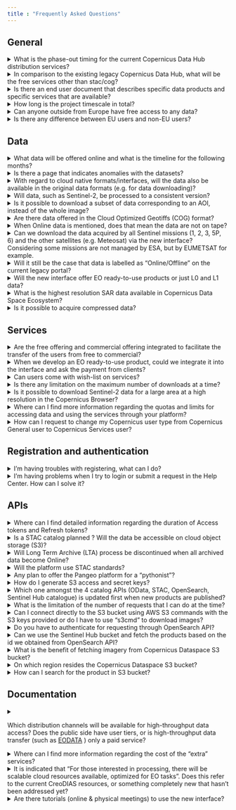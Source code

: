 ```yaml
---
title : "Frequently Asked Questions"
---
```


## General

<details>
    <summary><a href="#what-is-the-phase-out-timing-for-the-current-Copernicus-Data-Hub-distribution-services" style="text-decoration: none;">What is the phase-out timing for the current Copernicus Data Hub distribution services?</a></summary>
    <p id="what-is-the-phase-out-timing-for-the-current-copernicus-data-hub-distribution-services">The legacy Copernicus Data Hub distribution service will remain in operations until end of June 2023 to allow a smooth migration to the new Copernicus Data Space Ecosystem by all user communities. The Copernicus Data Hub distribution service will continue offering access to Sentinel data with a gradual ramp-down of the operations capacity and data offering until end of September 2023.</p>
</details>

<details>
    <summary><a href="#in-comparison-to-the-existing-legacy-copernicus-data-hub-what-will-be-the-free-services-other-than-stac-cog" style="text-decoration: none;">In comparison to the existing legacy Copernicus Data Hub, what will be the free services other than stac/cog?</summary>
    <p id="in-comparison-to-the-existing-legacy-copernicus-data-hub-what-will-be-the-free-services-other-than-stac-cog">Compared to existing Copernicus Data Hub, there will be additional APIs - OGC interfaces (WMS, WMTS, WCS), OpenEO, Sentinel Hub API, S3, and others. Please refer to the <a href="Roadmap.md">Roadmap</a> for more information on the timing of these interfaces.</p>
</details>

<details>
    <summary><a href="#is-there-an-end-user-document-that-describes-specific-data-products-and-specific-services-that-are-available" style="text-decoration: none;">Is there an end user document that describes specific data products and specific services that are available?</a></summary>
    <p id="is-there-an-end-user-document-that-describes-specific-data-products-and-specific-services-that-are-available">The user level details for every service and dataset will be provided in this documentation. In accordance with each and every service and dataset embedded into the ecosystem, this documentation will be updated.</p>
</details>

<details>
    <summary><a href="#how-long-is-the-project-timescale-in-total" style="text-decoration: none;">How long is the project timescale in total?</a></summary>
    <p id="how-long-is-the-project-timescale-in-total">The time scale of the project is 6 years (i.e. to the end of 2028) with an optional extension up to 4 years (i.e. 2032).</p>
</details>

<details>
    <summary><a href="#can-anyone-outside-from-Europe-have-free-access-to-any-data" style="text-decoration: none;">Can anyone outside from Europe have free access to any data?</a></summary>
    <p id="can-anyone-outside-from-Europe-have-free-access-to-any-data">Yes, data and services will be available to users worldwide. You can visit <a href="https://dataspace.copernicus.eu/terms-and-conditions" target="_blank">Terms and Conditions</a> for more information.</p>
</details>

<details>
    <summary><a href="#is-there-any-difference-between-EU-users-and-non-EU-users" style="text-decoration: none;">Is there any difference between EU users and non-EU users?</a></summary>
    <p id="is-there-any-difference-between-EU-users-and-non-EU-users">There is no difference between EU users and non-EU users. That said, there will be a continuity of the accounts with higher throughput, managed by ESA (i.e. Copernicus Services, International Partners, etc.).</p>
</details>

## Data

<details>
    <summary><a href="#what-data-will-be-offered-online-and-what-is-the-timeline-for-the-following-months" style="text-decoration: none;">What data will be offered online and what is the timeline for the following months?</a></summary>
    <p id="what-data-will-be-offered-online-and-what-is-the-timeline-for-the-following-months">For the details on the data offer and timing, please refer to the <a href="Roadmap.md">Roadmap</a></p>
</details>

<details>
    <summary><a href="#is-there-a-page-that-indicates-anomalies-with-the-datasets" style="text-decoration: none;">Is there a page that indicates anomalies with the datasets?</a></summary>
    <p id="is-there-a-page-that-indicates-anomalies-with-the-datasets">The <a href="https://operations.dashboard.copernicus.eu/index" target="_blank">Copernicus Sentinel Operations Dashboard</a> provides details of events over the past three months that have impact on the completeness of the data production, such as planned calibration activities, manoeuvres, or anomalies. The information of which data is affected is included.</p>
</details>

<details>
    <summary><a href="#with-regard-to-cloud-native-formats-interfaces-will-the-data-also-be-available-in-the-original-data-formats-e-g-for-data-downloading" style="text-decoration: none;">With regard to cloud native formats/interfaces, will the data also be available in the original data formats (e.g. for data downloading)?</a></summary>
    <p id="with-regard-to-cloud-native-formats-interfaces-will-the-data-also-be-available-in-the-original-data-formats-e-g-for-data-downloading">Yes, data will also be available in original data formats (i.e. .SAFE).</p>
</details>

<details>
    <summary><a href="#will-data-such-as-sentinel-2-be-processed-to-a-consistent-version" style="text-decoration: none;">Will data, such as Sentinel-2, be processed to a consistent version?</a></summary>
    <p id="will-data-such-as-sentinel-2-be-processed-to-a-consistent-version">The Sentinel-2 data will be available at the latest processing baseline. And with the reprocessing of Sentinel-2 happening in parallel (out of scope of this project), these will become available on this service as well.</p>
</details>


<details>
    <summary><a href="#is-it-possible-to-download-a-subset-of-data-corresponding-to-an-AOI-instead-of-the-whole-image" style="text-decoration: none;">Is it possible to download a subset of data corresponding to an AOI, instead of the whole image?</a></summary>
    <p id="is-it-possible-to-download-a-subset-of-data-corresponding-to-an-AOI-instead-of-the-whole-image">Yes, it is possible to download a subset of data, by using the dedicated APIs, i.e. Sentinel Hub, OpenEO.</p>
</details>

<details>
    <summary><a href="#are-there-data-offered-in-the-cloud-optimized-geotiffs-cog-format" style="text-decoration: none;">Are there data offered in the Cloud Optimized Geotiffs (COG) format?</a></summary>
    <p id="are-there-data-offered-in-the-cloud-optimized-geotiffs-cog-format">Yes, Sentinel-1 GRD Level 1 data will be available in COG format.</p>
</details>

<details>
    <summary><a href="#when-online-data-is-mentioned-does-that-mean-the-data-are-not-on-tape" style="text-decoration: none;">When Online data is mentioned, does that mean the data are not on tape?</a></summary>
    <p id="when-online-data-is-mentioned-does-that-mean-the-data-are-not-on-tape">The Online data or Immediate Access Data (IAD) we are referring to, are indeed not on the tapes. Tapes will still be there for redundancy reasons.</p>
</details>

<details>
    <summary><a href="#can-we-download-the-data-acquired-by-all-sentinel-missions-1-2-3-5P-6-and-the-other-satellites-e-g-meteosat-via-the-new-interface-considering-some-missions-are-not-managed-by-esa-but-by-eumetsat-for-example" style="text-decoration: none;">Can we download the data acquired by all Sentinel missions (1, 2, 3, 5P, 6) and the other satellites (e.g. Meteosat) via the new interface? Considering some missions are not managed by ESA, but by EUMETSAT for example.</a></summary>
    <p id="can-we-download-the-data-acquired-by-all-sentinel-missions-1-2-3-5P-6-and-the-other-satellites-e-g-meteosat-via-the-new-interface-considering-some-missions-are-not-managed-by-esa-but-by-eumetsat-for-example">Initially Sentinel 1, 2, 3, 5P and Belgian Collaborative Ground Segment hosted data are planned to be available. The <a href="https://documentation.dataspace.copernicus.eu/Roadmap/DataTable.html">Data Roadmap</a> shows how the Copernicus Data Space Ecosystem will be continously upgraded and how more data will become available.</p>
</details>

<details>
    <summary><a href="#will-it-still-be-the-case-that-data-is-labelled-as-online-Offline-on-the-current-legacy-portal" style="text-decoration: none;">Will it still be the case that data is labelled as “Online/Offline" on the current legacy portal?</a></summary>
    <p id="will-it-still-be-the-case-that-data-is-labelled-as-online-Offline-on-the-current-legacy-portal">Yes, however the vast majority of the data will be Online: all Sentinel-2 L1C/L2A, Sentinel-1 SLC/GRD and just about all other relevant data collections.</p>
</details>

<details>
    <summary><a href="#will-the-new-interface-offer-eo-ready-to-use-products-or-just-l0-and-l1-data" style="text-decoration: none;">Will the new interface offer EO ready-to-use products or just L0 and L1 data?</a></summary>
    <p id="will-the-new-interface-offer-eo-ready-to-use-products-or-just-l0-and-l1-data">Up to L2 products will be available. The <a href="Roadmap.md">Roadmap</a> shows how the Copernicus Data Space Ecosystem will be continuously upgraded and how more data become available.</p>
</details>


<details>
    <summary><a href="#what-is-the-highest-resolution-sar-data-available-in-copernicus-data-space-ecosystem" style="text-decoration: none;">What is the highest resolution SAR data available in Copernicus Data Space Ecosystem?</a></summary>
    <p id="what-is-the-highest-resolution-sar-data-available-in-copernicus-data-space-ecosystem">The Sentinel-1 SAR achieves a spatial resolution of approximately 5 by 20 m. More info can be found <a href="https://sentinel.esa.int/web/sentinel/user-guides/sentinel-1-sar/resolutions" target="_blank">here</a>.</p>
</details>

<details>
    <summary><a href="#is-it-possible-to-acquire-compressed-data" style="text-decoration: none;">Is it possible to acquire compressed data?</a></summary>
    <p id="is-it-possible-to-acquire-compressed-data">Copernicus Data Space Ecosystem provides access to EO data in zip format without compression.</p>
</details>

## Services

<details>
    <summary><a href="#are-the-free-offering-and-commercial-offering-integrated-to-facilitate-the-transfer-of-the-users-from-free-to-commercial" style="text-decoration: none;">Are the free offering and commercial offering integrated to facilitate the transfer of the users from free to commercial?</a></summary>
    <p id="are-the-free-offering-and-commercial-offering-integrated-to-facilitate-the-transfer-of-the-users-from-free-to-commercial">Yes, there will be a common user identity, which will allow registered users to seamlessly transfer between two mentioned systems.</p>
</details>

<details>
    <summary><a href="#when-we-develop-an-eo-ready-to-use-product-could-we-integrate-it-into-the-interface-and-ask-the-payment-from-clients" style="text-decoration: none;">When we develop an EO ready-to-use product, could we integrate it into the interface and ask the payment from clients?</a></summary>
    <p id="when-we-develop-an-eo-ready-to-use-product-could-we-integrate-it-into-the-interface-and-ask-the-payment-from-clients">Yes, commercial services can be built on top, similar to Copernicus Open License.</p>
</details>

<details>
    <summary><a href="#can-users-come-with-wish-list-on-services" style="text-decoration: none;">Can users come with wish-list on services?</a></summary>
    <p id="can-users-come-with-wish-list-on-services">Yes, users can come up with suggestions to improve or expand the service portfolio. Users can post their improvement suggestions to <a href="https://helpcenter.dataspace.copernicus.eu/hc/en-gb/community/topics">Community Forum</a> for further evaluation.</p>
</details>

<details>
    <summary><a href="#is-there-any-limitation-on-the-maximum-number-of-downloads-at-a-time" style="text-decoration: none;">Is there any limitation on the maximum number of downloads at a time?</a></summary>
    <p id="is-there-any-limitation-on-the-maximum-number-of-downloads-at-a-time">Yes, there will be quotas and limitations for different user types. For example, the number of concurrent connections limit for the Copernicus General user type is 4, whereas for the Copernicus Services type, it is 20. Please refer to the <a href="Quotas.qmd">Quotas and Limitations</a> section of our documentation for more information.</p>
</details>

<details>
    <summary><a href="#is-it-possible-to-download-sentinel-2-data-for-a-large-area-at-a-high-resolution-in-the-copernicus-browser" style="text-decoration: none;">Is it possible to download Sentinel-2 data for a large area at a high resolution in the Copernicus Browser?</a></summary>
    <p id="is-it-possible-to-download-sentinel-2-data-for-a-large-area-at-a-high-resolution-in-the-copernicus-browser">Depending on your use, we suggest to use the high-res print (via the high-res print tab) where you will get large areas in a high resolution (the data is though not georeferenced). If you need georeferenced data, split your area in several smaller images that you download or choose a bit lower resolution to stay within the limits of 2500px.</p>
</details>

<details>
    <summary><a href="#where-can-I-find-more-information-regarding-the-quotas-and-limits-for-accessing-data-and-using-the-services-through-your-platform" style="text-decoration: none;">Where can I find more information regarding the quotas and limits for accessing data and using the services through your platform?</a></summary>
    <p id="where-can-I-find-more-information-regarding-the-quotas-and-limits-for-accessing-data-and-using-the-services-through-your-platform">Please refer to the <a href="Quotas.qmd">Quotas and Limitations</a> section of our documentation for more information.</p>
</details>

<details>
    <summary><a href="#how-can-I-request-to-change-my-copernicus-user-type-from-copernicus-general-user-to-copernicus-services-user" style="text-decoration: none;">How can I request to change my Copernicus user type from Copernicus General user to Copernicus Services user?</a></summary>
    <p id="how-can-I-request-to-change-my-copernicus-user-type-from-copernicus-general-user-to-copernicus-services-user">Please be aware that Copernicus Services user type is allocated for Copernicus Services and authorised users (e.g. European Union institutions and bodies, National or regional public authorities in the EU or Copernicus Participating States). <br>
    To change your Copernicus user type, <a href= "https://helpcenter.dataspace.copernicus.eu/hc/en-gb/requests/new" target="_blank">Submit a request</a> to our support team.  Please select 'Other' for the ‘I have a question about*:’ and provide the following information: <br>
      <ul>
        <li><a href= "https://www.copernicus.eu/en/copernicus-services" target="_blank">Copernicus Service</a> name,</li> 
        <li>Contract identifier (name, date),</li> 
        <li>Contracting Authority's contact person,</li> 
        <li>Specific demands (such as Access to CCM data collections, Custom quotas).</li>
      </ul>
</details>

## Registration and authentication

<details>
    <summary><a href="#im-having-troubles-with-registering-what-can-I-do" style="text-decoration: none;">I'm having troubles with registering, what can I do?</a></summary>
    <p id="im-having-troubles-with-registering-what-can-I-do">Please send an e-mail to <a href="mailto:help-login@dataspace.copernicus.eu">help-login@dataspace.copernicus.eu</a> for direct support on this matter.</p>
</details>

<details>
    <summary><a href="#im-having-problems-when-I-try-to-login-or-submit-a-request-in-the-help-center-how-can-I-solve-it" style="text-decoration: none;">I'm having problems when I try to login or submit a request in the Help Center. How can I solve it?</a></summary>
    <p id="im-having-problems-when-I-try-to-login-or-submit-a-request-in-the-help-center-how-can-I-solve-it">This may be due to your browser settings. Please make sure Enhanced Tracking Protection is turned off and in the Privacy&Security section of your browser, make sure the option Standard (not Strict) is selected. If these doesn't solve your issue. please contact our support team via <a href= "https://helpcenter.dataspace.copernicus.eu/hc/en-gb/requests/new" target="_blank">Submit a request</a>.</p>
</details>

## APIs

<details>
    <summary><a href="#where-can-I-find-detailed-information-regarding-the-duration-of-access-tokens-and-refresh-tokens" style="text-decoration: none;">Where can I find detailed information regarding the duration of Access tokens and Refresh tokens?</a></summary>
    <p id="where-can-I-find-detailed-information-regarding-the-duration-of-access-tokens-and-refresh-tokens">The access token is valid for 10 minutes, after 10 minutes, it expires. When Access Token expires, it must <br>
        -either be refreshed by using the Refresh Token,<br>
        -or be re-generated.<br>
        The refresh token is valid for 60 minutes and can be used multiple times within that 60 minutes. The returned access token is again valid for 10 mins.<br>
        Please refer to the <a href="Quotas.qmd">Quotas and Limitations</a> section of our documentation for more information.<br>
        Also please refer to the  <a href="https://documentation.dataspace.copernicus.eu/APIs/OData.html">OData</a> section of our documentation for more information on Access and Refresh Tokens.<br>
    </p>
</details>

<details>
    <summary><a href="#is-a-stac-catalog-planned-will-the-data-be-accessible-on-cloud-object-storage-s3" style="text-decoration: none;">Is a STAC catalog planned ? Will the data be accessible on cloud object storage (S3)?</a></summary>
    <p id="is-a-stac-catalog-planned-will-the-data-be-accessible-on-cloud-object-storage-s3">STAC Catalog API is indeed planned. The data is already available over S3 as well.</p>
</details>

<details>
    <summary><a href="#will-long-term-zrchive-lta-process-be-discontinued-when-all-archived-data-become-online" style="text-decoration: none;">Will Long Term Archive (LTA) process be discontinued when all archived data become Online?</a></summary>
    <p id="will-long-term-zrchive-lta-process-be-discontinued-when-all-archived-data-become-online">There will still be services available for so called “deferred data access” :  data collections that are not commonly used. That said, all of the most relevant collections will be available Online. The <a href="Roadmap.md">Roadmap</a> shows how the Copernicus Data Space Ecosystem will be continously upgraded and how more data become available.</p>
</details>

<details>
    <summary><a href="#will-the-platform-use-stac-standards" style="text-decoration: none;">Will the platform use STAC standards?</a></summary>
    <p id="will-the-platform-use-stac-standards">Yes, <a href= "https://documentation.dataspace.copernicus.eu/APIs/STAC.html" target="_blank">STAC Product Catalog</a> is already available. However there may be issues with using the current version with generic STAC libraries. Our dedicated teams are actively working on its development to ensure a seamless experience for all users. Nevertheless it already supports basic product search.</p>
</details>

<details>
    <summary><a href="#any-plan-to-offer-the-pangeo-platform-for-a-pythonist" style="text-decoration: none;">Any plan to offer the Pangeo platform for a "pythonist"?</a></summary>
    <p id="any-plan-to-offer-the-pangeo-platform-for-a-pythonist">This is currently not in the offer or roadmap.</p>
</details>

<details>
    <summary><a href="#how-do-I-generate-s3-access-and-secret-keys" style="text-decoration: none;">How do I generate S3 access and secret keys?</a></summary>
    <p id="how-do-I-generate-s3-access-and-secret-keys">Please refer to the <a href= "https://documentation.dataspace.copernicus.eu/APIs/S3.html" target="_blank">Access to EO Data via S3</a> page for the guidance on generating S3 access and secret keys.</p>
</details>

<details>
    <summary><a href="#which-one-amongst-the-4-catalog-apis-odata-stac-opensearch-sentinel-hub-catalogue-is-updated-first-when-new-products-are-published" style="text-decoration: none;">Which one amongst the 4 catalog APIs (OData, STAC, OpenSearch, Sentinel Hub catalogue) is updated first when new products are published?</a></summary>
    <p id="which-one-amongst-the-4-catalog-apis-odata-stac-opensearch-sentinel-hub-catalogue-is-updated-first-when-new-products-are-published">OpenSearch, OData and STAC catalog APIs all use the same backend database. Sentinel Hub catalog API contains a subset of the collections, hence it works only for the ones that have been imported to Sentinel Hub. Therefore there is no first updated one.</p>
</details>

<details>
    <summary><a href="#what-is-the-limitation-of-the-number-of-requests-that-i-can-do-at-the-time" style="text-decoration: none;">What is the limitation of the number of requests that I can do at the time?</a></summary>
    <p id="what-is-the-limitation-of-the-number-of-requests-that-i-can-do-at-the-time">For concurrent requests and other limitations please refer to the <a href="Quotas.qmd">Quotas and Limitations</a> section of our documentation for more information as the limits are different for each user type.</p>
</details>

<details>
    <summary><a href="#can-i-connect-directly-to-the-s3-bucket-using-aws-s3-commands-with-the-s3-keys-provided-or-do-i-have-to-use-s3cmd-to-download-images" style="text-decoration: none;">Can I connect directly to the S3 bucket using AWS S3 commands with the S3 keys provided or do I have to use "s3cmd" to download images?</a></summary>
    <p id="can-i-connect-directly-to-the-s3-bucket-using-aws-s3-commands-with-the-s3-keys-provided-or-do-i-have-to-use-s3cmd-to-download-images">Yes, you can connect to S3 bucket using AWS S3 connection. However some functionality may not be supported. It is recommended to use the 's3cmd' command to download products.</p>
</details>

<details>
    <summary><a href="#do-you-have-to-authenticate-for-requesting-through-opensearch-api" style="text-decoration: none;">Do you have to authenticate for requesting through OpenSearch API?</a></summary>
    <p id="do-you-have-to-authenticate-for-requesting-through-opensearch-api">There's no need to use any user or authentication when you want to search. User authentication is required for downloading products.</p>
</details>

<details>
    <summary><a href="#can-we-use-the-sentinel-Hub-bucket-and-fetch-the-products-based-on-the-id-we-obtained-from-openSearch-api" style="text-decoration: none;">Can we use the Sentinel Hub bucket and fetch the products based on the id we obtained from OpenSearch API?</a></summary>
    <p id="can-we-use-the-sentinel-Hub-bucket-and-fetch-the-products-based-on-the-id-we-obtained-from-openSearch-api">Yes, you can use Sentinel Hub bucket in addition to some programming tools by providing product ID obtained by using OpenSearch API or OData of the Copernicus Dataspace Ecosystem.</p>
</details>

<details>
    <summary><a href="#what-is-the-benefit-of-fetching-imagery-from-copernicus-dataspace-s3-bucket" style="text-decoration: none;">What is the benefit of fetching imagery from Copernicus Dataspace S3 bucket?</a></summary>
    <p id="what-is-the-benefit-of-fetching-imagery-from-copernicus-dataspace-s3-bucket">Downloading products via S3 is faster as it delivers products as a .zip archive, skipping the need of zipper.</p>
</details>

<details>
    <summary><a href="#on-which-region-resides-the-copernicus-dataspace-s3-bucket" style="text-decoration: none;">On which region resides the Copernicus Dataspace S3 bucket?</a></summary>
    <p id="on-which-region-resides-the-copernicus-dataspace-s3-bucket">The repo is located in Warsaw/Poland.</p>
</details>

<details>
    <summary><a href="#how-can-I-search-for-the-product-in-s3-bucket" style="text-decoration: none;">How can I search for the product in S3 bucket?</summary>
    <p id="how-can-I-search-for-the-product-in-s3-bucket">Searching via ID or product name in the OpenSearch or OData will give the S3 path to the product in response.</p>
</details>

## Documentation

<details>
    <summary><a href="#which-distribution-channels-will-be-available-for-high-throughput-data-access-does-the-public-side-have-user-tiers-or-is-high-throughput-data-transfer-such-as-eodata" style="text-decoration: none;"><p>Which distribution channels will be available for high-throughput data access? Does the public side have user tiers, or is high-throughput data transfer (such as <a href="https://creodias.eu/remote-transfer-for-eodata" target="_black" >EODATA</a> ) only a paid service?</p></a></summary>
    <p id="which-distribution-channels-will-be-available-for-high-throughput-data-access-does-the-public-side-have-user-tiers-or-is-high-throughput-data-transfer-such-as-eodata">All distribution options (i.e. OData, S3, Sentinel Hub,..) will be constrained with user quotas, which includes both bandwidth limitation, as well as monthly data transfer limits. Please refer to the <a href="Quotas.qmd">Quotas and Limitations</a> section of our documentation for more information.</p>
</details>

<details>
    <summary><a href="#where-can-I-find-more-information-regarding-the-cost-of-the-extra-services" style="text-decoration: none;">Where can I find more information regarding the cost of the “extra” services?</a></summary>
    <p id="where-can-I-find-more-information-regarding-the-cost-of-the-extra-services">Pricing will be published soon.</p>
</details>

<details>
    <summary><a href="#december-advertisement-of-the-copernicus-data-space-ecosystem" style="text-decoration: none;">It is indicated that “For those interested in processing, there will be scalable cloud resources available, optimized for EO tasks”. Does this refer to the current CreoDIAS resources, or something completely new that hasn’t been addressed yet?</a></summary>
    <p id="december-advertisement-of-the-copernicus-data-space-ecosystem"> <a href="https://medium.com/sentinel-hub/new-copernicus-data-access-service-to-support-the-ecosystem-for-earth-observation-412f829355a3 " target="_blank">This December advertisement of the Copernicus Data Space Ecosystem</a> indicates that scalable cloud resources will be part of the commercial offering and can be obtained at <a href = "https://creodias.eu/">CREODIAS</a> in first instance. ICT-wise, there will be two options, including Open Telekom Cloud.</p>
</details>

<details>
    <summary><a href="#are-there-tutorials-online-physical-meetings-to-use-the-new-interface" style="text-decoration: none;">Are there tutorials (online & physical meetings) to use the new interface?</a></summary>
    <p id="are-there-tutorials-online-physical-meetings-to-use-the-new-interface">Tutorials will be added to the documentation in due time explaining the usage of the different interfaces. We will also be present on different conferences explaining the service & ecosystem.</p>
</details>